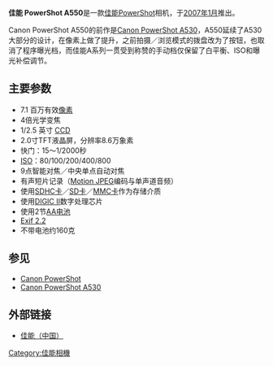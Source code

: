 '''佳能 PowerShot A550'''是一款[[佳能|佳能]][[Canon_PowerShot|PowerShot]]相机，于[[2007年1月|2007年1月]]推出。

Canon PowerShot A550的前作是[[Canon_PowerShot_A530|Canon PowerShot A530]]，A550延续了A530大部分的设计，在像素上做了提升，之前拍摄／浏览模式的拨盘改为了按钮，也取消了程序曝光档，而佳能A系列一贯受到称赞的手动档仅保留了白平衡、ISO和曝光补偿调节。
== 主要参数 ==
*7.1 百万有效[[像素|像素]]
*4倍光学变焦
*1/2.5 英寸 [[CCD|CCD]]
*2.0寸TFT液晶屏，分辨率8.6万象素
*快门：15～1/2000秒
*[[ISO|ISO]]：80/100/200/400/800
*9点智能对焦／中央单点自动对焦
*有声短片记录（[[Motion_JPEG|Motion JPEG]]编码与单声道音频）
*使用[[SDHC|SDHC卡]]／[[SD卡|SD卡]]／[[MMC卡|MMC卡]]作为存储介质
*使用[[DIGIC|DIGIC II]]数字处理芯片
*使用2节[[AA电池|AA电池]]
*[[EXIF|Exif 2.2]]
*不带电池约160克

== 参见 ==
*[[Canon_PowerShot|Canon PowerShot]]
*[[Canon_PowerShot_A530|Canon PowerShot A530]]
== 外部链接 ==
*[http://www.canon.com.cn/ 佳能（中国）]{{Wayback|url=http://www.canon.com.cn/ |date=20070222004926 }}

[[Category:佳能相機|Category:佳能相機]]